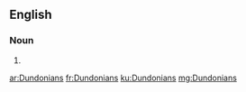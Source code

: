 ==English==

===Noun===
{{head|en|plural}}

# {{plural of|Dundonian|lang=en|nocat=1}}

[[ar:Dundonians]]
[[fr:Dundonians]]
[[ku:Dundonians]]
[[mg:Dundonians]]
